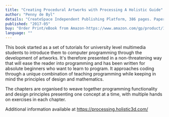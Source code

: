 ```yaml
---
title: "Creating Procedural Artworks with Processing A Holistic Guide"
author: "Penny de Byl"
details: "CreateSpace Independent Publishing Platform, 386 pages. Paperback."
published: "2017-05"
buy: "Order Print/eBook from Amazon-https://www.amazon.com/gp/product/153286180X/, Order from Apple Books-https://books.apple.com/nl/book/creating-procedural-artworks-with-processing/id1247713287?uo=4&mt=11"
language: ""
---
```


This book started as a set of tutorials for university level multimedia students to introduce them to computer programming through the development of artworks. It's therefore presented in a non-threatening way that will ease the reader into programming and has been written for absolute beginners who want to learn to program. It approaches coding through a unique combination of teaching programming while keeping in mind the principles of design and mathematics.

The chapters are organised to weave together programming functionality and design principles presenting one concept at a time, with multiple hands on exercises in each chapter.

Additional information available at https://processing.holistic3d.com/
